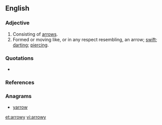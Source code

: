 ==English==

===Adjective===
{{en-adj}}

# Consisting of [[arrow]]s. 
# Formed or moving like, or in any respect resembling, an arrow; [[swift]]; [[darting]]; [[piercing]]. 

===Quotations===
* {{seeCites}}

===References===
{{Webster 1913}}

===Anagrams===
* [[yarrow#English|yarrow]]

[[et:arrowy]]
[[vi:arrowy]]